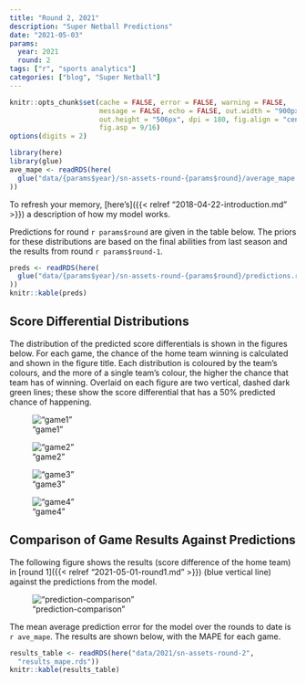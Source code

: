 ```yaml
---
title: "Round 2, 2021"
description: "Super Netball Predictions"
date: "2021-05-03"
params:
  year: 2021
  round: 2
tags: ["r", "sports analytics"]
categories: ["blog", "Super Netball"]
---
```


<!-- Time-stamp: <2021-05-03 19:05:35 (sprazza)> -->

```r
knitr::opts_chunk$set(cache = FALSE, error = FALSE, warning = FALSE,
                      message = FALSE, echo = FALSE, out.width = "900px",
                      out.height = "506px", dpi = 180, fig.align = "center",
                      fig.asp = 9/16)
options(digits = 2)

```

```r
library(here)
library(glue)
ave_mape <- readRDS(here(
  glue("data/{params$year}/sn-assets-round-{params$round}/average_mape.rds")
))

```

To refresh your memory, [here's]({{< relref "2018-04-22-introduction.md" >}}) a description of how my model works.

Predictions for round `r params$round` are given in the table below. The priors for these distributions are based on the final abilities from last season and the results from round `r params$round-1`.

```r
preds <- readRDS(here(
  glue("data/{params$year}/sn-assets-round-{params$round}/predictions.rds")
))
knitr::kable(preds)

```

## Score Differential Distributions

The distribution of the predicted score differentials is shown in the figures below. For each game, the chance of the home team winning is calculated and shown in the figure title. Each distribution is coloured by the team's colours, and the more of a single team's colour, the higher the chance that team has of winning. Overlaid on each figure are two vertical, dashed dark green lines; these show the score differential that has a 50% predicted chance of happening.

!["game1"](/sn-assets/2021/round2/game-1.png)

!["game2"](/sn-assets/2021/round2/game-2.png)

!["game3"](/sn-assets/2021/round2/game-3.png)

!["game4"](/sn-assets/2021/round2/game-4.png)

## Comparison of Game Results Against Predictions

The following figure shows the results (score difference of the home team) in [round 1]({{< relref "2021-05-01-round1.md" >}}) (blue vertical line) against the predictions from the model.

!["prediction-comparison"](/sn-assets/2021/round2/plot-grid-comparison.png)

The mean average prediction error for the model over the rounds to date is `r ave_mape`. The results are shown below, with the MAPE for each game.

```r
results_table <- readRDS(here("data/2021/sn-assets-round-2",
  "results_mape.rds"))
knitr::kable(results_table)

```
